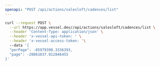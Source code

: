 ```yaml
---
openapi: "POST /api/actions/salesloft/cadences/list"
---
```


<RequestExample>

```bash Request
curl --request POST \
  --url https://app.vessel.dev//api/actions/salesloft/cadences/list \
  --header 'Content-Type: application/json' \
  --header 'x-vessel-api-token: ' \
  --header 'x-vessel-access-token: '\ 
  --data '{
  "perPage": -85979398.3336393,
  "page": -20861037.012846455
}'
```

</RequestExample>


      